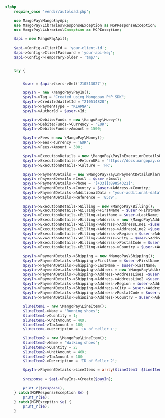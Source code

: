   
```php PHP
<?php
    require_once 'vendor/autoload.php';

    use MangoPay\MangoPayApi;
    use MangoPay\Libraries\ResponseException as MGPResponseException;
    use MangoPay\Libraries\Exception as MGPException;
    
    $api = new MangoPayApi();
    
    $api->Config->ClientId = 'your-client-id';
    $api->Config->ClientPassword = 'your-api-key';
    $api->Config->TemporaryFolder = 'tmp/';

    
    try {


        $user = $api->Users->Get('210513027');

        $payIn = new \MangoPay\PayIn();
        $payIn->Tag = "Created using Mangopay PHP SDK";
        $payIn->CreditedWalletId = "210514820";
        $payIn->PaymentType = "KLARNA";
        $payIn->AuthorId = $user->Id;

        $payIn->DebitedFunds = new \MangoPay\Money();
        $payIn->DebitedFunds->Currency = 'EUR';
        $payIn->DebitedFunds->Amount = 1500;

        $payIn->Fees = new \MangoPay\Money();
        $payIn->Fees->Currency = 'EUR';
        $payIn->Fees->Amount = 300;
        
        $payIn->ExecutionDetails = new \MangoPay\PayInExecutionDetailsWeb();
        $payIn->ExecutionDetails->ReturnURL = "https://docs.mangopay.com/please-ignore"; 
        $payIn->ExecutionDetails->Culture = 'FR';
    
        $payIn->PaymentDetails = new \MangoPay\PayInPaymentDetailsKlarna();
        $payIn->PaymentDetails->Email = $user->Email;
        $payIn->PaymentDetails->Phone = '[+33][689854321]';
        $payIn->PaymentDetails->Country = $user->Address->Country;
        $payIn->PaymentDetails->AdditionalData = "your-additional-data"
        $payIn->PaymentDetails->Reference = '8569';

        $payIn->ExecutionDetails->Billing = new \MangoPay\Billing();
        $payIn->ExecutionDetails->Billing->FirstName = $user->FirstName;
        $payIn->ExecutionDetails->Billing->LastName = $user->LastName;
        $payIn->ExecutionDetails->Billing->Address = new \MangoPay\Address();
        $payIn->ExecutionDetails->Billing->Address->AddressLine1 =$user->Address->AddressLine1;
        $payIn->ExecutionDetails->Billing->Address->AddressLine2 =$user->Address->AddressLine2;
        $payIn->ExecutionDetails->Billing->Address->Region = $user->Address->Region;
        $payIn->ExecutionDetails->Billing->Address->City = $user->Address->City;
        $payIn->ExecutionDetails->Billing->Address->PostalCode = $user->Address->PostalCode;
        $payIn->ExecutionDetails->Billing->Address->Country = $user->Address->Country;

        $payIn->PaymentDetails->Shipping = new \MangoPay\Shipping();
        $payIn->PaymentDetails->Shipping->FirstName = $user->FirstName;
        $payIn->PaymentDetails->Shipping->LastName = $user->LastName;
        $payIn->PaymentDetails->Shipping->Address = new \MangoPay\Address();
        $payIn->PaymentDetails->Shipping->Address->AddressLine1 =$user->Address->AddressLine1;
        $payIn->PaymentDetails->Shipping->Address->AddressLine2 =$user->Address->AddressLine2;
        $payIn->PaymentDetails->Shipping->Address->Region = $user->Address->Region;
        $payIn->PaymentDetails->Shipping->Address->City = $user->Address->City;
        $payIn->PaymentDetails->Shipping->Address->PostalCode = $user->Address->PostalCode;
        $payIn->PaymentDetails->Shipping->Address->Country = $user->Address->Country;
        
        $lineItem1 = new \MangoPay\LineItem();
        $lineItem1->Name = 'Running shoes';
        $lineItem1->Quantity = 1;
        $lineItem1->UnitAmount = 400;
        $lineItem1->TaxAmount = 100;
        $lineItem1->Description = 'ID of Seller 1';

        $lineItem2 = new \MangoPay\LineItem();
        $lineItem2->Name = 'Walking shoes';
        $lineItem2->Quantity = 2;
        $lineItem2->UnitAmount = 400;
        $lineItem2->TaxAmount = 100;
        $lineItem2->Description = 'ID of Seller 2';

        $payIn->PaymentDetails->LineItems = array($lineItem1, $lineItem2);
        
        $response = $api->PayIns->Create($payIn);
    
        print_r($response);
    } catch(MGPResponseException $e) {
        print_r($e);
    } catch(MGPException $e) {
        print_r($e);
    }  
```